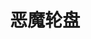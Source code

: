 ---
title: '恶魔轮盘'
coverImage: 'https://shared.fastly.steamstatic.com/store_item_assets/steam/apps/2835570/header.jpg'
publishDate: '2024-04-05'
tags: ['黑暗', '恐怖']
screenshots: [
  "https://shared.fastly.steamstatic.com/store_item_assets/steam/apps/2835570/ss_c9c2df013e1c2d1b97f2c5cce57c22c24efd5178.jpg",
  "https://shared.fastly.steamstatic.com/store_item_assets/steam/apps/2835570/ss_3ef4fc68827fa9ba6a713f314925c6d5d7a05d16.jpg"
]
video: "https://video.fastly.steamstatic.com/store_trailers/257013968/movie480_vp9.webm"
comments: [
  {
    user: 'icaruswings',
    avatar: 'https://avatars.fastly.steamstatic.com/3347685d5b0ffdf9fb2eacdabdcfe12d672d3294_full.jpg',
    common: '我喜欢使用放大镜，然后立刻忘记它是否是空白的，然后朝自己脸上开枪，瞬间死亡。'
  },
  {
    user: 'The Arcade Empress™',
    avatar: 'https://avatars.fastly.steamstatic.com/93ccfadd3b85314ead4426875215e530466b47a2_full.jpg',
    common: '这款游戏对传统赌博游戏进行了很好的改编。它既有诡异的部分，也有酷炫的元素，游戏中的玩法元素让你不断回归，比如物品和双倍或一无所有模式。它利用了你愿意赌博的心理，通过整个体验让你保持好奇，从而迫使你继续玩下去。总的来说，这是一款非常棒的游戏，值得它的价格！'
  }
]
downloads:
  - source: "Byruthub"
    sourceIcon: "https://t0.gstatic.cn/faviconV2?client=SOCIAL&type=FAVICON&fallback_opts=TYPE,SIZE,URL&url=https://byruthub.org&size=20"
    links:
      - type: "磁力链接"
        url: "https://byruthub.org/index.php?do=download&id=122901"
  - source: "Switch520"
    sourceIcon: "https://t0.gstatic.cn/faviconV2?client=SOCIAL&type=FAVICON&fallback_opts=TYPE,SIZE,URL&url=https://www.gamer520.com&size=20"
    links:
      - type: "百度网盘"
        url: "https://pan.baidu.com/s/16lSRAqgPuduQ4fMUou5arQ"
        password: "2w4j"
  - source: "小妖怪分享"
    sourceIcon: "https://t0.gstatic.cn/faviconV2?client=SOCIAL&type=FAVICON&fallback_opts=TYPE,SIZE,URL&url=https://www.xyg688.com&size=20"
    links:
      - type: "百度网盘"
        url: "https://pan.baidu.com/s/1s3cpb0TCLaiNT3Z1M4GnIQ?pwd=m46f"
      - type: "夸克网盘"
        url: "https://pan.quark.cn/s/6fe7f07ac48a"
      - type: "阿里云盘"
        url: "https://www.alipan.com/s/skmTosoc4RE"
      - type: "Qiwi"
        url: "https://qiwi.gg/file/prwj8041-Roulette"
  - source: "小叽资源"
    sourceIcon: "https://t0.gstatic.cn/faviconV2?client=SOCIAL&type=FAVICON&fallback_opts=TYPE,SIZE,URL&url=https://steamzg.com&size=20"
    links:
      - type: "百度网盘"
        url: "https://pan.baidu.com/s/1tiBD6HbmgtUpHQGPELxKmg?pwd=6666"
      - type: "123云盘"
        url: "https://www.123pan.com/s/xXo9-xEq5v.html"
        password: "v8s8"
      - type: "阿里云盘"
        url: "https://www.alipan.com/s/dBKvx7nKcUu"
        password: "6666"
  - source: "KOYSO"
    sourceIcon: "https://t0.gstatic.cn/faviconV2?client=SOCIAL&type=FAVICON&fallback_opts=TYPE,SIZE,URL&url=https://koyso.com&size=20"
    links:
      - type: "下载链接"
        url: "https://koyso.com/download/687"
---